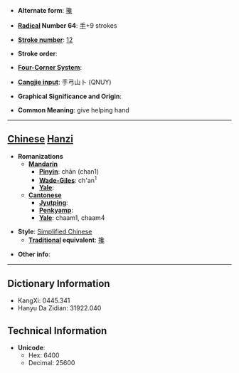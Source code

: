 * '''Alternate form''': [[攙]]

* '''[[Wiktionary:Chinese radical index| Radical]] Number 64''': [[Wiktionary:Chinese radical index 手|手]]+9 strokes

* '''[[Wiktionary:Chinese total strokes index|Stroke number]]''': [[Wiktionary:Chinese total strokes index 12|12]]

* '''Stroke order''': 

* '''[[Wiktionary:Chinese four corner index|Four-Corner System]]''': 

* '''[[Wiktionary:Chinese Cangjie index|Cangjie input]]''': 手弓山卜 (QNUY)

* '''Graphical Significance and Origin''': 

* '''Common Meaning''': give helping hand

----

== [[Chinese]] [[Hanzi]] ==

* '''Romanizations'''
** '''[[Mandarin]]'''
*** '''[[Pinyin]]''': chān (chan1)
*** '''[[Wade-Giles]]''': ch'an<sup>1</sup>
*** '''[[Yale]]''': 
** '''[[Cantonese]]'''
*** '''[[Jyutping]]''':
*** '''[[Penkyamp]]''': 
*** '''[[Yale]]''': chaam1, chaam4

* '''Style''': [[Simplified Chinese]] 
** '''[[Traditional Chinese|Traditional]] equivalent''': [[攙]]

* '''Other info''': 

----

== Dictionary Information ==

* KangXi: 0445.341
* Hanyu Da Zidian: 31922.040

== Technical Information ==

* '''Unicode''':
** Hex: 6400
** Decimal: 25600